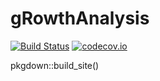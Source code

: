# gRowthAnalysis #

[![Build Status](https://travis-ci.org/picousse/gRowthAnalysis.svg?branch=master)](https://travis-ci.org/picousse/gRowthAnalysis)
[![codecov.io](https://codecov.io/github/picousse/gRowthAnalysis/coverage.svg?branch=master)](https://codecov.io/github/picousse/gRowthAnalysis?branch=master)

pkgdown::build_site()